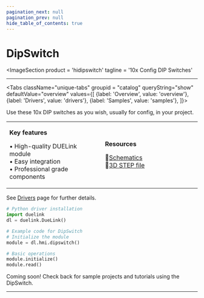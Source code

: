 ```yaml
---
pagination_next: null
pagination_prev: null
hide_table_of_contents: true
---
```



# DipSwitch

<ImageSection
    product = 'hidipswitch'
    tagline = '10x Config DIP Switches'
></ImageSection>

---

<Tabs className="unique-tabs" groupid = "catalog" queryString="show" defaultValue="overview"
  values={[
    {label: 'Overview', value: 'overview'},
    {label: 'Drivers', value: 'drivers'},
    {label: 'Samples', value: 'samples'},
  ]}>

<TabItem value="overview">

Use these 10x DIP switches as you wish, usually for config, in your project.

<table><td width='50%'>

**Key features**

• High-quality DUELink module<br/>
• Easy integration<br/>
• Professional grade components<br/>

</td><td width='50%'>

**Resources**
 
📄[Schematics](/sch/gdl-hidipswitch-b.pdf)<br/>
🔩[3D STEP file](/3d/gdl-hidipswitch-b.step)<br/>

</td></table>

</TabItem>

<TabItem value="drivers">

See [Drivers](../../engine/drivers) page for further details.

```python
# Python driver installation
import duelink
dl = duelink.DueLink()

# Example code for DipSwitch
# Initialize the module
module = dl.hmi.dipswitch()

# Basic operations
module.initialize()
module.read()
```

</TabItem>

<TabItem value="samples">

Coming soon! Check back for sample projects and tutorials using the DipSwitch.

</TabItem>

</Tabs>

---

<OrderSection
    product = "DUELink DipSwitch B"
    partnumber = "GDL-HIDIPSWITCH-B"
    price = "$19.99"
/>
